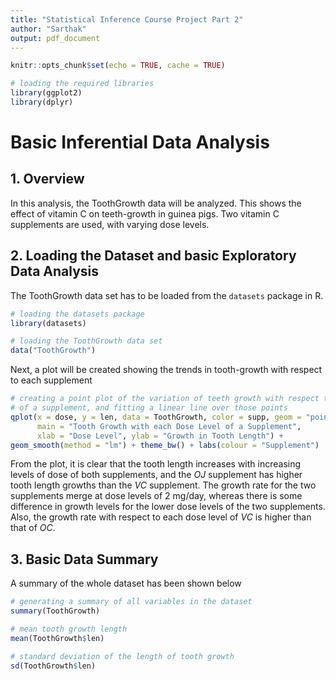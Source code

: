 ```yaml
---
title: "Statistical Inference Course Project Part 2"
author: "Sarthak"
output: pdf_document
---
```


```r
knitr::opts_chunk$set(echo = TRUE, cache = TRUE)
```

```r
# loading the required libraries
library(ggplot2)
library(dplyr)
```

# Basic Inferential Data Analysis

## 1. Overview

In this analysis, the ToothGrowth data will be analyzed. This shows the effect of vitamin C on teeth-growth in guinea pigs. Two vitamin C supplements are used, with varying dose levels.

## 2. Loading the Dataset and basic Exploratory Data Analysis

The ToothGrowth data set has to be loaded from the `datasets` package in R.

```r
# loading the datasets package
library(datasets)

# loading the ToothGrowth data set
data("ToothGrowth")
```

Next, a plot will be created showing the trends in tooth-growth with respect to each supplement

```r
# creating a point plot of the variation of teeth growth with respect to each dose level 
# of a supplement, and fitting a linear line over those points
qplot(x = dose, y = len, data = ToothGrowth, color = supp, geom = "point",
      main = "Tooth Growth with each Dose Level of a Supplement",
      xlab = "Dose Level", ylab = "Growth in Tooth Length") +
geom_smooth(method = "lm") + theme_bw() + labs(colour = "Supplement")
```

From the plot, it is clear that the tooth length increases with increasing levels of dose of both supplements, and the _OJ_ supplement has higher tooth length growths than the _VC_ supplement. The growth rate for the two supplements merge at dose levels of 2 mg/day, whereas there is some difference in growth levels for the lower dose levels of the two supplements. Also, the growth rate with respect to each dose level of _VC_ is higher than that of _OC_.

## 3. Basic Data Summary

A summary of the whole dataset has been shown below

```r
# generating a summary of all variables in the dataset
summary(ToothGrowth)
```

```r
# mean tooth growth length
mean(ToothGrowth$len)
```

```r
# standard deviation of the length of tooth growth
sd(ToothGrowth$len)
```
